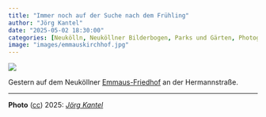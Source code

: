 ```yaml
---
title: "Immer noch auf der Suche nach dem Frühling"
author: "Jörg Kantel"
date: "2025-05-02 18:30:00"
categories: [Neukölln, Neuköllner Bilderbogen, Parks und Gärten, Photographie]
image: "images/emmauskirchhof.jpg"
---
```


[![](images/emmauskirchhof-b.jpg)](https://www.flickr.com/photos/schockwellenreiter/54490664331/)

Gestern auf dem Neuköllner [Emmaus-Friedhof](https://evfbs.de/start/friedhoefe/region-sued/einzeldarstellung/emmaus/kurzportraet) an der Hermannstraße.

---

**Photo** ([cc](http://creativecommons.org/licenses/by-nc-nd/2.0/)) 2025: *[Jörg Kantel](http://cognitiones.kantel-chaos-team.de/cv.html)*